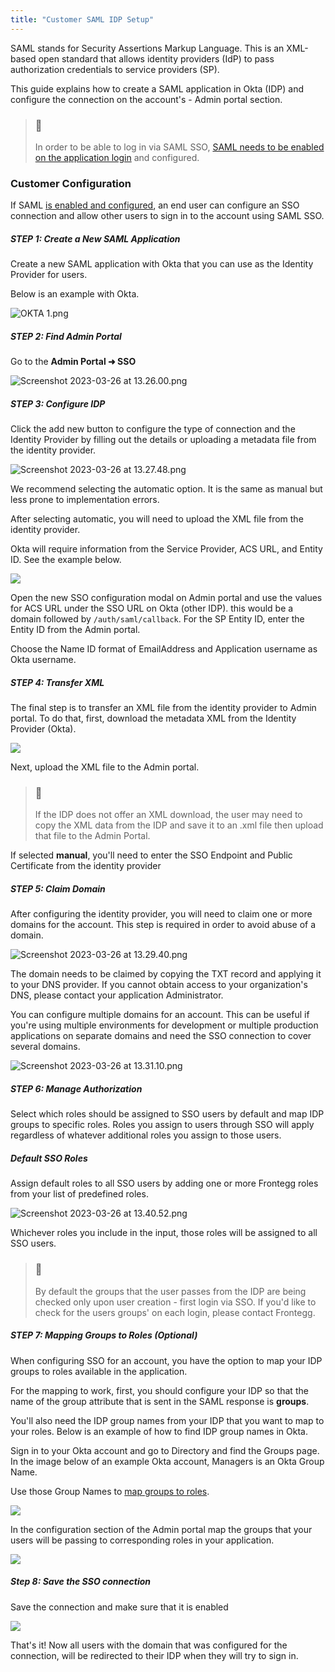 ```yaml
---
title: "Customer SAML IDP Setup"
---
```


SAML stands for Security Assertions Markup Language. This is an XML-based open standard that allows identity providers (IdP) to pass authorization credentials to service providers (SP).

This guide explains how to create a SAML application in Okta (IDP) and configure the connection on the account's - Admin portal section. 

  
> ### 📘
> 
> In order to be able to log in via SAML SSO, [SAML needs to be enabled on the application login](/docs/configuring-saml) and configured.

### Customer Configuration

If SAML [is enabled and configured](/docs/configuring-saml), an end user can configure an SSO connection and allow other users to sign in to the account using SAML SSO.

##### STEP 1: Create a New SAML Application

Create a new SAML application with Okta that you can use as the Identity Provider for users.

Below is an example with Okta.  
  
![](/images/34c048a-OKTA_1.png "OKTA 1.png")

  
##### STEP 2: Find Admin Portal

Go to the **Admin Portal ➜ SSO**

![](/images/f822a4b-Screenshot_2023-03-26_at_13.26.00.png "Screenshot 2023-03-26 at 13.26.00.png")

##### STEP 3: Configure IDP

Click the add new button to configure the type of connection and the Identity Provider by filling out the details or uploading a metadata file from the identity provider.

![](/images/0d74fcb-Screenshot_2023-03-26_at_13.27.48.png "Screenshot 2023-03-26 at 13.27.48.png")

We recommend selecting the automatic option. It is the same as manual but less prone to implementation errors.

After selecting automatic, you will need to upload the XML file from the identity provider.

Okta will require information from the Service Provider, ACS URL, and Entity ID. See the example below.  
  
![](/images/4ccb000-Group_1_1.png)

  
Open the new SSO configuration modal on Admin portal and use the values for ACS URL under the SSO URL on Okta (other IDP). this would be a domain followed by `/auth/saml/callback`. For the SP Entity ID, enter the Entity ID from the Admin portal.

Choose the Name ID format of EmailAddress and Application username as Okta username.

##### STEP 4: Transfer XML

The final step is to transfer an XML file from the identity provider to Admin portal. To do that, first, download the metadata XML from the Identity Provider (Okta).

![](/images/16da499-Group_okta.png)

Next, upload the XML file to the Admin portal.

> ### 📘
> 
> If the IDP does not offer an XML download, the user may need to copy the XML data from the IDP and save it to an .xml file then upload that file to the Admin Portal.

If selected **manual**, you'll need to enter the SSO Endpoint and Public Certificate from the identity provider

##### STEP 5: Claim Domain

After configuring the identity provider, you will need to claim one or more domains for the account. This step is required in order to avoid abuse of a domain.  
  
![](/images/d4a0aa2-Screenshot_2023-03-26_at_13.29.40.png "Screenshot 2023-03-26 at 13.29.40.png")

  
The domain needs to be claimed by copying the TXT record and applying it to your DNS provider. If you cannot obtain access to your organization's DNS, please contact your application Administrator.

  
You can configure multiple domains for an account. This can be useful if you're using multiple environments for development or multiple production applications on separate domains and need the SSO connection to cover several domains.  
  
![](/images/4883242-Screenshot_2023-03-26_at_13.31.10.png "Screenshot 2023-03-26 at 13.31.10.png")

##### STEP 6: Manage Authorization

Select which roles should be assigned to SSO users by default and map IDP groups to specific roles. Roles you assign to users through SSO will apply regardless of whatever additional roles you assign to those users.

##### Default SSO Roles

Assign default roles to all SSO users by adding one or more Frontegg roles from your list of predefined roles. 

  
![](/images/ec9f3e7-Screenshot_2023-03-26_at_13.40.52.png "Screenshot 2023-03-26 at 13.40.52.png")

  
Whichever roles you include in the input, those roles will be assigned to all SSO users.

> ### 📘
> 
> By default the groups that the user passes from the IDP are being checked only upon user creation - first login via SSO. If you'd like to check for the users groups' on each login, please contact Frontegg.

##### STEP 7: Mapping Groups to Roles (Optional)

When configuring SSO for an account, you have the option to map your IDP groups to roles available in the application. 

For the mapping to work, first, you should configure your IDP so that the name of the group attribute that is sent in the SAML response is **groups**.

You'll also need the IDP group names from your IDP that you want to map to your roles. Below is an example of how to find IDP group names in Okta. 

Sign in to your Okta account and go to Directory and find the Groups page. In the image below of an example Okta account, Managers is an Okta Group Name.

Use those Group Names to [map groups to roles](/docs/sso#mapping-groups-to-roles).  
  
![](/images/cc94b94-Okta_groups.png)

In the configuration section of the Admin portal map the groups that your users will be passing to corresponding roles in your application.

![](/images/1257a4d-Screenshot_2023-04-19_at_17.49.30.png)

##### Step 8: Save the SSO connection

Save the connection and make sure that it is enabled

![](/images/78c0a0b-Group_1saml_config.png)

That's it! Now all users with the domain that was configured for the connection, will be redirected to their IDP when they will try to sign in.